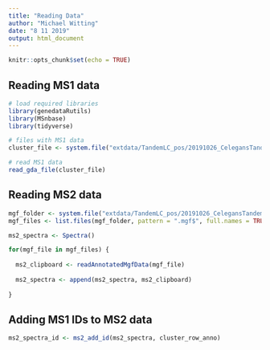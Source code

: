```yaml
---
title: "Reading Data"
author: "Michael Witting"
date: "8 11 2019"
output: html_document
---
```


```r
knitr::opts_chunk$set(echo = TRUE)
```

## Reading MS1 data

```r
# load required libraries
library(genedataRutils)
library(MSnbase)
library(tidyverse)

# files with MS1 data
cluster_file <- system.file("extdata/TandemLC_pos/20191026_CelegansTandemLC_pos_Cluster.gda", package = "genedataRutils")

# read MS1 data
read_gda_file(cluster_file)
```

## Reading MS2 data

```r
mgf_folder <- system.file("extdata/TandemLC_pos/20191026_CelegansTandemLC_pos", package = "genedataRutils")
mgf_files <- list.files(mgf_folder, pattern = ".mgf$", full.names = TRUE)

ms2_spectra <- Spectra()

for(mgf_file in mgf_files) {
  
  ms2_clipboard <- readAnnotatedMgfData(mgf_file)
  
  ms2_spectra <- append(ms2_spectra, ms2_clipboard)
  
}
```

## Adding MS1 IDs to MS2 data

```r
ms2_spectra_id <- ms2_add_id(ms2_spectra, cluster_row_anno)
```

